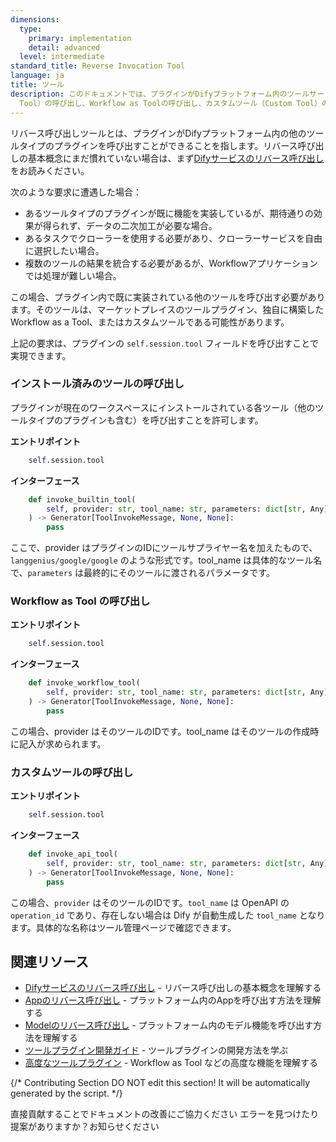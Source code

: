 ```yaml
---
dimensions:
  type:
    primary: implementation
    detail: advanced
  level: intermediate
standard_title: Reverse Invocation Tool
language: ja
title: ツール
description: このドキュメントでは、プラグインがDifyプラットフォーム内のツールサービスをリバース呼び出しする方法について詳しく説明します。内容は、インストール済みのツール（Built-in
  Tool）の呼び出し、Workflow as Toolの呼び出し、カスタムツール（Custom Tool）の呼び出しという3つの異なるタイプのツール呼び出し方法を網羅しています。各呼び出し方法には、対応するエントリポイントとインターフェースパラメータの説明が付いています。
---
```


リバース呼び出しツールとは、プラグインがDifyプラットフォーム内の他のツールタイプのプラグインを呼び出すことができることを指します。リバース呼び出しの基本概念にまだ慣れていない場合は、まず[Difyサービスのリバース呼び出し](/plugin-dev-ja/9241-reverse-invocation)をお読みください。

次のような要求に遭遇した場合：

* あるツールタイプのプラグインが既に機能を実装しているが、期待通りの効果が得られず、データの二次加工が必要な場合。
* あるタスクでクローラーを使用する必要があり、クローラーサービスを自由に選択したい場合。
* 複数のツールの結果を統合する必要があるが、Workflowアプリケーションでは処理が難しい場合。

この場合、プラグイン内で既に実装されている他のツールを呼び出す必要があります。そのツールは、マーケットプレイスのツールプラグイン、独自に構築したWorkflow as a Tool、またはカスタムツールである可能性があります。

上記の要求は、プラグインの `self.session.tool` フィールドを呼び出すことで実現できます。

### インストール済みのツールの呼び出し

プラグインが現在のワークスペースにインストールされている各ツール（他のツールタイプのプラグインも含む）を呼び出すことを許可します。

**エントリポイント**

```python
    self.session.tool
```

**インターフェース**

```python
    def invoke_builtin_tool(
        self, provider: str, tool_name: str, parameters: dict[str, Any]
    ) -> Generator[ToolInvokeMessage, None, None]:
        pass
```

ここで、provider はプラグインのIDにツールサプライヤー名を加えたもので、`langgenius/google/google` のような形式です。tool\_name は具体的なツール名で、`parameters` は最終的にそのツールに渡されるパラメータです。

### Workflow as Tool の呼び出し

**エントリポイント**

```python
    self.session.tool
```

**インターフェース**

```python
    def invoke_workflow_tool(
        self, provider: str, tool_name: str, parameters: dict[str, Any]
    ) -> Generator[ToolInvokeMessage, None, None]:
        pass
```

この場合、provider はそのツールのIDです。tool\_name はそのツールの作成時に記入が求められます。

### カスタムツールの呼び出し

**エントリポイント**

```python
    self.session.tool
```

**インターフェース**

```python
    def invoke_api_tool(
        self, provider: str, tool_name: str, parameters: dict[str, Any]
    ) -> Generator[ToolInvokeMessage, None, None]:
        pass
```

この場合、`provider` はそのツールのIDです。`tool_name` は OpenAPI の `operation_id` であり、存在しない場合は Dify が自動生成した `tool_name` となります。具体的な名称はツール管理ページで確認できます。

## 関連リソース

- [Difyサービスのリバース呼び出し](/plugin-dev-ja/9241-reverse-invocation) - リバース呼び出しの基本概念を理解する
- [Appのリバース呼び出し](/plugin-dev-ja/9242-reverse-invocation-app) - プラットフォーム内のAppを呼び出す方法を理解する
- [Modelのリバース呼び出し](/plugin-dev-ja/9242-reverse-invocation-model) - プラットフォーム内のモデル機能を呼び出す方法を理解する
- [ツールプラグイン開発ガイド](/plugin-dev-ja/0211-getting-started-dify-tool) - ツールプラグインの開発方法を学ぶ
- [高度なツールプラグイン](/plugin-dev-ja/9223-tool.ja) - Workflow as Tool などの高度な機能を理解する

{/*
Contributing Section
DO NOT edit this section!
It will be automatically generated by the script.
*/}

<CardGroup cols="2">
    <Card
        title="このページを編集する"
        icon="pen-to-square"
        href="https://github.com/langgenius/dify-docs/edit/main/plugin-dev-ja/9242-reverse-invocation-tool.mdx"
    >
        直接貢献することでドキュメントの改善にご協力ください
    </Card>
    <Card
        title="問題を報告する"
        icon="github"
        href="https://github.com/langgenius/dify-docs/issues/new?title=ドキュメントの問題%3A%20reverse-invocation-t&body=%23%23%20問題の説明%0A%3C%21--%20発見した問題について簡単に説明してください%20--%3E%0A%0A%23%23%20ページリンク%0Ahttps%3A%2F%2Fgithub.com%2Flanggenius%2Fdify-docs%2Fblob%2Fmain%2Fplugin-dev-ja%2F9242-reverse-invocation-tool.mdx%0A%0A%23%23%20提案される変更%0A%3C%21--%20特定の変更案がある場合は、ここで説明してください%20--%3E%0A%0A%3C%21--%20ドキュメントの品質向上にご協力いただきありがとうございます！%20--%3E"
    >
        エラーを見つけたり提案がありますか？お知らせください
    </Card>
</CardGroup>
